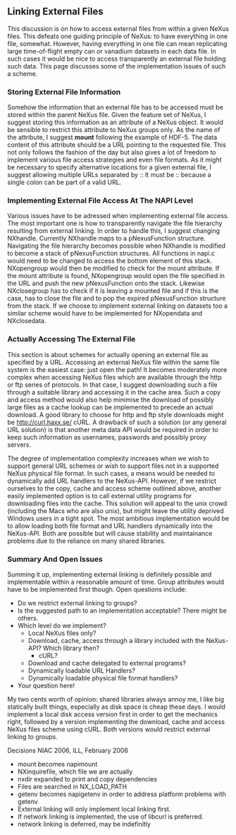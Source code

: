 ==Linking External Files==

This discussion is on how to access external files from within a given NeXus files. This defeats one guiding principle of NeXus: to have everything in one file, somewhat. However, having everything in one file can mean replicating large time-of-flight empty can or vanadium datasets in each data file. In such cases it would be nice to access transparently an external file holding such data. This page discusses some of the implementation issues of such a scheme. 

===Storing External File Information===
Somehow the information that an external file has to be accessed must be stored within the parent NeXus file. Given the feature set of NeXus, I suggest storing this information as an attribute of a NeXus object. It would be sensible to restrict this attribute to NeXus groups only. As the name of the attribute, I suggest '''mount''' following the example of HDF-5. The data content of this attribute should be a URL pointing to the requested file. This not only follows the fashion of the day but also gives a lot of freedom to implement various file access strategies and even file formats. As it might be necessary to specify alternative locations for a given external file, I suggest allowing multiple URLs separated by :: It must be :: because a single colon can be part of a valid URL. 

===Implementing External File Access At The NAPI Level===
Various issues have to be adressed when implementing external file access. The most important one is how to transparently navigate the file hierarchy resulting from external linking. In order to handle this, I suggest changing NXhandle. Currently NXhandle maps to a pNexusFunction structure. Navigating the file hierarchy becomes possible when NXhandle is modified to become a stack of pNexusFunction structures. All functions in napi.c would need to be changed to access the bottom element of this stack. NXopengroup would then be modified to check for the mount attribute. If the mount attribute is found, NXopengroup would  open the file specified in the URL and push the new pNexusFunction onto the stack. Likewise NXclosegroup has to check if it is leaving a mounted file and if this is the case, has to close the file and to pop the expired pNexusFunction structure from the stack. If we choose to implement external linking on datasets too a similar scheme would have to be implemented for NXopendata and NXclosedata.

===Actually Accessing The External File===
This section is about schemes for actually opening an external file as specified by a URL. Accessing an external NeXus file within the same file system is the easiest case: just open the path! It becomes moderately more complex when accessing NeXus files which are available through the http or ftp series of protocols. In that case, I suggest downloading such a file through a suitable library and accessing it in the cache area. Such a copy and access method would also help minimise the download of possibly large files as a cache lookup can be implemented to precede an actual download. A good library to choose for http and ftp style downloads might be http://curl.haxx.se/ cURL. A drawback of such a solution (or any general URL solution) is that another meta data API would be required in order to keep such information as usernames, passwords and possibly proxy servers.

The degree of implementation complexity increases when we wish to support general URL schemes or wish to support files not in a supported NeXus physical file format. In such cases, a means would be needed to dynamically add URL handlers to the NeXus-API. However, if we restrict ourselves to the copy, cache and access scheme outlined above, another easily implemented option is to call external utility programs for downloading files into the cache. This solution will appeal to the unix crowd (including the Macs who are also unix), but might leave the utility deprived Windows users in a tight spot. The most ambitious implementation would be to allow loading both file format and URL handlers dynamically into the NeXus-API. Both are possible but will cause stability and maintainance problems due to the reliance on many shared libraries.

===Summary And Open Issues===
Summing it up, implementing external linking is definitely possible and implementable within a reasonable amount of time. Group attributes would have to be implemented first though. Open questions include:
* Do we restrict external linking to groups?
* Is the suggested path to an implementation acceptable? There might be others.
* Which level do we implement?
**Local NeXus files only?
**Download, cache, access through a library included with the NeXus-API? Which library then?
*** cURL?
**Download and cache delegated to external programs?
**Dynamically loadable URL Handlers?
**Dynamically loadable physical file format handlers?
* Your question here!
My two cents worth of opinion: shared libraries always annoy me, I like big statically built things, especially as disk space is cheap these days. I would implement a local disk access version first in order to get the mechanics right, followed by a version implementing the download, cache and access NeXus files scheme using cURL. Both versions would restrict external linking to groups.


Decisions NIAC 2006, ILL, February 2006
* mount becomes napimount
* NXinquirefile, which file we are actually
* nxdir expanded to print and copy dependencies
* Files are searched in NX_LOAD_PATH
* getenv becomes napigetenv in order to address platform problems with getenv 
* External linking will only implement local linking first.
* If network linking is implemented, the use of libcurl is preferred.
* network linking is deferred, may be indefinitly